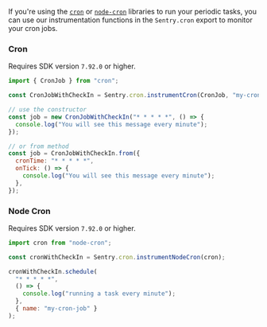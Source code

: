 If you're using the [`cron`](https://www.npmjs.com/package/cron) or [`node-cron`](https://www.npmjs.com/package/node-cron) libraries to run your periodic tasks, you can use our instrumentation functions in the `Sentry.cron` export to monitor your cron jobs.

### Cron

Requires SDK version `7.92.0` or higher.

```JavaScript
import { CronJob } from "cron";

const CronJobWithCheckIn = Sentry.cron.instrumentCron(CronJob, "my-cron-job");

// use the constructor
const job = new CronJobWithCheckIn("* * * * *", () => {
  console.log("You will see this message every minute");
});

// or from method
const job = CronJobWithCheckIn.from({
  cronTime: "* * * * *",
  onTick: () => {
    console.log("You will see this message every minute");
  },
});
```

### Node Cron

Requires SDK version `7.92.0` or higher.

```JavaScript
import cron from "node-cron";

const cronWithCheckIn = Sentry.cron.instrumentNodeCron(cron);

cronWithCheckIn.schedule(
  "* * * * *",
  () => {
    console.log("running a task every minute");
  },
  { name: "my-cron-job" }
);
```
